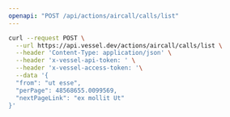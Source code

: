 ```yaml
---
openapi: "POST /api/actions/aircall/calls/list"
---
```


<RequestExample>

```bash Request
curl --request POST \
  --url https://api.vessel.dev/actions/aircall/calls/list \
  --header 'Content-Type: application/json' \
  --header 'x-vessel-api-token: ' \
  --header 'x-vessel-access-token: '\
  --data '{
  "from": "ut esse",
  "perPage": 48568655.0099569,
  "nextPageLink": "ex mollit Ut"
}'
```

</RequestExample>
